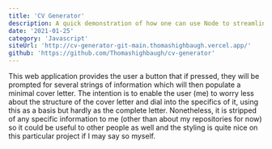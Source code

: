 ```yaml
---
title: 'CV Generator'
description: A quick demonstration of how one can use Node to streamline their job search process, not something I actually do but a fun experiment that others may find some practical value in or find it an instructive example. Features my usual style and custom artwork as the background.
date: '2021-01-25'
category: 'Javascript'
siteUrl: 'http://cv-generator-git-main.thomashighbaugh.vercel.app/'
github: 'https://github.com/Thomashighbaugh/cv-generator'
---
```


This web application provides the user a button that if pressed, they will be prompted for several strings of information which will then populate a minimal cover letter. The intention is to enable the user (me) to worry less about the structure of the cover letter and dial into the specifics of it, using this as a basis but hardly as the complete letter. Nonetheless, it is stripped of any specific information to me (other than about my repositories for now) so it could be useful to other people as well and the styling is quite nice on this particular project if I may say so myself.
